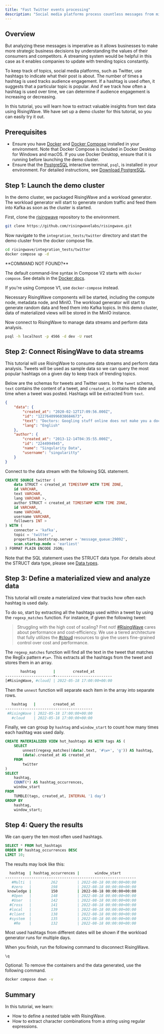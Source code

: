```yaml
---
title: "Fast Twitter events processing"
description: "Social media platforms process countless messages from millions of users every day. It is demanding for companies to keep up with these posts as popular topics are constantly changing."
---
```


## Overview

But analyzing these messages is imperative as it allows businesses to make more strategic business decisions by understanding the values of their consumers and competitors. A streaming system would be helpful in this case as it enables companies to update with trending topics constantly.

To keep track of topics, social media platforms, such as Twitter, use hashtags to indicate what their post is about. The number of times a hashtag is used tracks audience engagement. If a hashtag is used often, it suggests that a particular topic is popular. And if we track how often a hashtag is used over time, we can determine if audience engagement is increasing or decreasing.

In this tutorial, you will learn how to extract valuable insights from text data using RisingWave. We have set up a demo cluster for this tutorial, so you can easily try it out.

## Prerequisites

* Ensure you have [Docker](https://docs.docker.com/get-docker/) and [Docker Compose](https://docs.docker.com/compose/install/) installed in your environment. Note that Docker Compose is included in Docker Desktop for Windows and macOS. If you use Docker Desktop, ensure that it is running before launching the demo cluster.
* Ensure that the [PostgreSQL](https://www.postgresql.org/docs/current/app-psql.html) interactive terminal, `psql`, is installed in your environment. For detailed instructions, see [Download PostgreSQL](https://www.postgresql.org/download/).

## Step 1: Launch the demo cluster

In the demo cluster, we packaged RisingWave and a workload generator. The workload generator will start to generate random traffic and feed them into Kafka as soon as the cluster is started.

First, clone the [risingwave](https://github.com/risingwavelabs/risingwave) repository to the environment.

```bash
git clone https://github.com/risingwavelabs/risingwave.git
```

Now navigate to the `integration_tests/twitter` directory and start the demo cluster from the docker compose file.

```bash
cd risingwave/integration_tests/twitter
docker compose up -d
```
<Tip>
**COMMAND NOT FOUND?**

The default command-line syntax in Compose V2 starts with `docker compose`. See details in the [Docker docs](https://docs.docker.com/compose/migrate/#what-are-the-differences-between-compose-v1-and-compose-v2).

If you're using Compose V1, use `docker-compose` instead.
</Tip>

Necessary RisingWave components will be started, including the compute node, metadata node, and MinIO. The workload generator will start to generate random data and feed them into Kafka topics. In this demo cluster, data of materialized views will be stored in the MinIO instance.

Now connect to RisingWave to manage data streams and perform data analysis.

```bash
psql -h localhost -p 4566 -d dev -U root
```

## Step 2: Connect RisingWave to data streams

This tutorial will use RisingWave to consume data streams and perform data analysis. Tweets will be used as sample data so we can query the most popular hashtags on a given day to keep track of trending topics.

Below are the schemas for tweets and Twitter users. In the `tweet` schema, `text` contains the content of a tweet, and `created_at` contains the date and time when a tweet was posted. Hashtags will be extracted from `text`.

```json
{
    "data": {
        "created_at": "2020-02-12T17:09:56.000Z",
        "id": "1227640996038684673",
        "text": "Doctors: Googling stuff online does not make you a doctor\n\nDevelopers: https://t.co/mrju5ypPkb",
        "lang": "English"
    },
    "author": {
        "created_at": "2013-12-14T04:35:55.000Z",
        "id": "2244994945",
        "name": "Singularity Data",
        "username": "singularitty"
    }
}
```

Connect to the data stream with the following SQL statement.

```sql
CREATE SOURCE twitter (
    data STRUCT < created_at TIMESTAMP WITH TIME ZONE,
    id VARCHAR,
    text VARCHAR,
    lang VARCHAR >,
    author STRUCT < created_at TIMESTAMP WITH TIME ZONE,
    id VARCHAR,
    name VARCHAR,
    username VARCHAR,
    followers INT >
) WITH (
    connector = 'kafka',
    topic = 'twitter',
    properties.bootstrap.server = 'message_queue:29092',
    scan.startup.mode = 'earliest'
) FORMAT PLAIN ENCODE JSON;
```

Note that the SQL statement uses the STRUCT data type. For details about the STRUCT data type, please see [Data types](/docs/current/sql-data-types/).

## Step 3: Define a materialized view and analyze data

This tutorial will create a materialized view that tracks how often each hashtag is used daily.

To do so, start by extracting all the hashtags used within a tweet by using the `regexp_matches` function. For instance, if given the following tweet:

> Struggling with the high cost of scaling? Fret not! [#RisingWave](https://twitter.com/hashtag/RisingWave?src=hashtag%5Fclick) cares about performance and cost-efficiency. We use a tiered architecture that fully utilizes the [#cloud](https://twitter.com/hashtag/cloud?src=hashtag%5Fclick) resources to give the users fine-grained control over cost and performance.

The `regexp_matches` function will find all the text in the tweet that matches the RegEx pattern `#\w+`. This extracts all the hashtags from the tweet and stores them in an array.

```bash
       hashtag        |        created_at
----------------------+--------------------------
[#RisingWave, #cloud] | 2022-05-18 17:00:00+00:00
```

Then the `unnest` function will separate each item in the array into separate rows.

```bash
   hashtag   |        created_at
----------------------------------------
 #RisingWave | 2022-05-18 17:00:00+00:00
   #cloud    | 2022-05-18 17:00:00+00:00
```

Finally, we can group by `hashtag` and `window_start` to count how many times each hashtag was used daily.

```sql
CREATE MATERIALIZED VIEW hot_hashtags AS WITH tags AS (
    SELECT
        unnest(regexp_matches((data).text, '#\w+', 'g')) AS hashtag,
        (data).created_at AS created_at
    FROM
        twitter
)
SELECT
    hashtag,
    COUNT(*) AS hashtag_occurrences,
    window_start
FROM
    TUMBLE(tags, created_at, INTERVAL '1 day')
GROUP BY
    hashtag,
    window_start;
```

## Step 4: Query the results

We can query the ten most often used hashtags.

```sql
SELECT * FROM hot_hashtags
ORDER BY hashtag_occurrences DESC
LIMIT 10;
```

The results may look like this:

```bash
  hashtag  | hashtag_occurrences |       window_start
------------------------------------------------------------
   #Multi  |         262         | 2022-08-18 00:00:00+00:00
   #zero   |         198         | 2022-08-18 00:00:00+00:00
 knowledge |         150         | 2022-08-18 00:00:00+00:00
   #Open   |         148         | 2022-08-18 00:00:00+00:00
   #User   |         142         | 2022-08-18 00:00:00+00:00
  #Cross   |         141         | 2022-08-18 00:00:00+00:00
  #local   |         139         | 2022-08-18 00:00:00+00:00
  #client  |         138         | 2022-08-18 00:00:00+00:00
  #system  |         135         | 2022-08-18 00:00:00+00:00
    #Re    |         132         | 2022-08-18 00:00:00+00:00
```

Most used hashtags from different dates will be shown if the workload generator runs for multiple days.

When you finish, run the following command to disconnect RisingWave.

```
\q
```

Optional: To remove the containers and the data generated, use the following command.

```bash
docker compose down -v
```

## Summary

In this tutorial, we learn:

* How to define a nested table with RisingWave.
* How to extract character combinations from a string using regular expressions.
